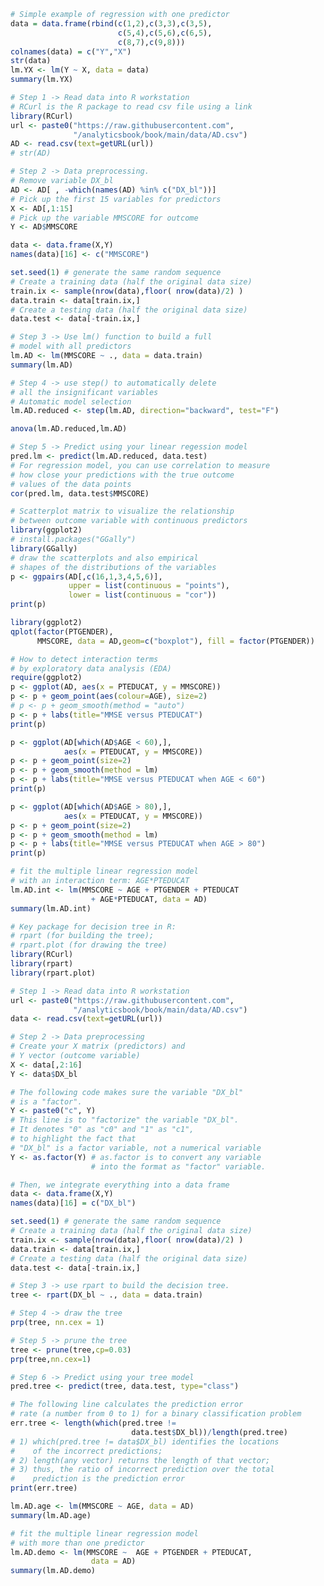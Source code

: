 
\chapter{Chapter 2: Abstraction \newline \textit{Regression \& Tree Models}}


```r
# Simple example of regression with one predictor
data = data.frame(rbind(c(1,2),c(3,3),c(3,5),
                        c(5,4),c(5,6),c(6,5),
                        c(8,7),c(9,8)))
colnames(data) = c("Y","X")
str(data)
lm.YX <- lm(Y ~ X, data = data)
summary(lm.YX)
```


```r
# Step 1 -> Read data into R workstation
# RCurl is the R package to read csv file using a link
library(RCurl)
url <- paste0("https://raw.githubusercontent.com",
              "/analyticsbook/book/main/data/AD.csv")
AD <- read.csv(text=getURL(url))
# str(AD)
```


```r
# Step 2 -> Data preprocessing.
# Remove variable DX_bl
AD <- AD[ , -which(names(AD) %in% c("DX_bl"))] 
# Pick up the first 15 variables for predictors
X <- AD[,1:15]
# Pick up the variable MMSCORE for outcome
Y <- AD$MMSCORE
```


```r
data <- data.frame(X,Y)
names(data)[16] <- c("MMSCORE")
```


```r
set.seed(1) # generate the same random sequence
# Create a training data (half the original data size)
train.ix <- sample(nrow(data),floor( nrow(data)/2) )
data.train <- data[train.ix,]
# Create a testing data (half the original data size)
data.test <- data[-train.ix,]
```


```r
# Step 3 -> Use lm() function to build a full 
# model with all predictors
lm.AD <- lm(MMSCORE ~ ., data = data.train)
summary(lm.AD)
```


```r
# Step 4 -> use step() to automatically delete 
# all the insignificant variables
# Automatic model selection
lm.AD.reduced <- step(lm.AD, direction="backward", test="F")
```

```r
anova(lm.AD.reduced,lm.AD)
```


```r
# Step 5 -> Predict using your linear regession model
pred.lm <- predict(lm.AD.reduced, data.test)
# For regression model, you can use correlation to measure 
# how close your predictions with the true outcome 
# values of the data points
cor(pred.lm, data.test$MMSCORE)
```


```r
# Scatterplot matrix to visualize the relationship
# between outcome variable with continuous predictors
library(ggplot2)
# install.packages("GGally")
library(GGally)
# draw the scatterplots and also empirical
# shapes of the distributions of the variables
p <- ggpairs(AD[,c(16,1,3,4,5,6)],
             upper = list(continuous = "points"),
             lower = list(continuous = "cor"))
print(p)

library(ggplot2)
qplot(factor(PTGENDER),
      MMSCORE, data = AD,geom=c("boxplot"), fill = factor(PTGENDER))
```


```r
# How to detect interaction terms
# by exploratory data analysis (EDA)
require(ggplot2)
p <- ggplot(AD, aes(x = PTEDUCAT, y = MMSCORE))
p <- p + geom_point(aes(colour=AGE), size=2)
# p <- p + geom_smooth(method = "auto")
p <- p + labs(title="MMSE versus PTEDUCAT")
print(p)
```


```r
p <- ggplot(AD[which(AD$AGE < 60),], 
            aes(x = PTEDUCAT, y = MMSCORE))
p <- p + geom_point(size=2)
p <- p + geom_smooth(method = lm)
p <- p + labs(title="MMSE versus PTEDUCAT when AGE < 60")
print(p)
```


```r
p <- ggplot(AD[which(AD$AGE > 80),], 
            aes(x = PTEDUCAT, y = MMSCORE))
p <- p + geom_point(size=2)
p <- p + geom_smooth(method = lm)
p <- p + labs(title="MMSE versus PTEDUCAT when AGE > 80")
print(p)
```


```r
# fit the multiple linear regression model 
# with an interaction term: AGE*PTEDUCAT
lm.AD.int <- lm(MMSCORE ~ AGE + PTGENDER + PTEDUCAT 
                  + AGE*PTEDUCAT, data = AD)
summary(lm.AD.int)
```


```r
# Key package for decision tree in R: 
# rpart (for building the tree); 
# rpart.plot (for drawing the tree)
library(RCurl)
library(rpart)
library(rpart.plot)

# Step 1 -> Read data into R workstation
url <- paste0("https://raw.githubusercontent.com",
              "/analyticsbook/book/main/data/AD.csv")
data <- read.csv(text=getURL(url))
```


```r
# Step 2 -> Data preprocessing
# Create your X matrix (predictors) and 
# Y vector (outcome variable)
X <- data[,2:16]
Y <- data$DX_bl

# The following code makes sure the variable "DX_bl" 
# is a "factor".
Y <- paste0("c", Y) 
# This line is to "factorize" the variable "DX_bl".
# It denotes "0" as "c0" and "1" as "c1",
# to highlight the fact that
# "DX_bl" is a factor variable, not a numerical variable
Y <- as.factor(Y) # as.factor is to convert any variable
                  # into the format as "factor" variable.

# Then, we integrate everything into a data frame
data <- data.frame(X,Y)
names(data)[16] = c("DX_bl")

set.seed(1) # generate the same random sequence
# Create a training data (half the original data size)
train.ix <- sample(nrow(data),floor( nrow(data)/2) )
data.train <- data[train.ix,]
# Create a testing data (half the original data size)
data.test <- data[-train.ix,]
```


```r
# Step 3 -> use rpart to build the decision tree.
tree <- rpart(DX_bl ~ ., data = data.train)
```


```r
# Step 4 -> draw the tree
prp(tree, nn.cex = 1)
```


```r
# Step 5 -> prune the tree
tree <- prune(tree,cp=0.03)
prp(tree,nn.cex=1)
```


```r
# Step 6 -> Predict using your tree model
pred.tree <- predict(tree, data.test, type="class")
```


```r
# The following line calculates the prediction error
# rate (a number from 0 to 1) for a binary classification problem
err.tree <- length(which(pred.tree !=
                           data.test$DX_bl))/length(pred.tree)
# 1) which(pred.tree != data$DX_bl) identifies the locations
#    of the incorrect predictions;
# 2) length(any vector) returns the length of that vector;
# 3) thus, the ratio of incorrect prediction over the total
#    prediction is the prediction error
print(err.tree)
```


```r
lm.AD.age <- lm(MMSCORE ~ AGE, data = AD)
summary(lm.AD.age)
```


```r
# fit the multiple linear regression model 
# with more than one predictor
lm.AD.demo <- lm(MMSCORE ~  AGE + PTGENDER + PTEDUCAT,
                  data = AD)
summary(lm.AD.demo)
```

